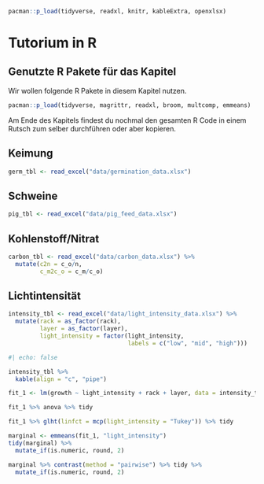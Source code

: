 ```r
pacman::p_load(tidyverse, readxl, knitr, kableExtra, openxlsx)
```

# Tutorium in R

## Genutzte R Pakete für das Kapitel

Wir wollen folgende R Pakete in diesem Kapitel nutzen.

```r
pacman::p_load(tidyverse, magrittr, readxl, broom, multcomp, emmeans)
```

Am Ende des Kapitels findest du nochmal den gesamten R Code in einem Rutsch zum selber durchführen oder aber kopieren.

## Keimung

```r
germ_tbl <- read_excel("data/germination_data.xlsx")


```

## Schweine

```r
pig_tbl <- read_excel("data/pig_feed_data.xlsx")


```

## Kohlenstoff/Nitrat

```r
carbon_tbl <- read_excel("data/carbon_data.xlsx") %>% 
  mutate(c2n = c_o/n,
         c_m2c_o = c_m/c_o)


```

## Lichtintensität

```r
intensity_tbl <- read_excel("data/light_intensity_data.xlsx") %>% 
  mutate(rack = as_factor(rack),
         layer = as_factor(layer),
         light_intensity = factor(light_intensity, 
                                  labels = c("low", "mid", "high")))
```

```r
#| echo: false

intensity_tbl %>% 
  kable(align = "c", "pipe")

```

```r

fit_1 <- lm(growth ~ light_intensity + rack + layer, data = intensity_tbl)

fit_1 %>% anova %>% tidy

```

```r

fit_1 %>% glht(linfct = mcp(light_intensity = "Tukey")) %>% tidy

```

```r

marginal <- emmeans(fit_1, "light_intensity")
tidy(marginal) %>% 
  mutate_if(is.numeric, round, 2)

```

```r
marginal %>% contrast(method = "pairwise") %>% tidy %>% 
  mutate_if(is.numeric, round, 2)
```
